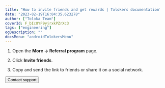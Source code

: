 ```yaml
---
title: "How to invite friends and get rewards | Tolokers documentation"
date: "2023-02-19T16:04:35.623278"
author: ["Toloka Team"]
coverId: F_bIcOYF9yjrxkPZrXc3
tags: ["engineering"]
ogDescription: ""
docsMenu: "androidTolokersMenu"
---
```



<ReferalContent1/>

1. Open the **More → Referral program** page.

1. Click **Invite friends**.

1. Copy and send the link to friends or share it on a social network.

<ReferalContent2/>

<Button themeColor="light" view="default" size="l" type="link" url="./troubleshooting/troubleshooting#not_working_properly">Contact support</Button>
